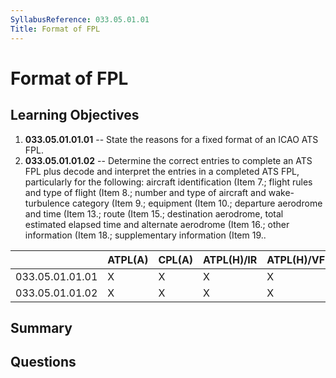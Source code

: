 ```yaml
---
SyllabusReference: 033.05.01.01
Title: Format of FPL
---
```


# Format of FPL

## Learning Objectives

1. **033.05.01.01.01** -- State the reasons for a fixed format of an ICAO ATS FPL.
2. **033.05.01.01.02** -- Determine the correct entries to complete an ATS FPL
   plus decode and interpret the entries in a completed ATS FPL, particularly
   for the following: aircraft identification (Item 7.; flight rules and type of
   flight (Item 8.; number and type of aircraft and wake-turbulence category
   (Item 9.; equipment (Item 10.; departure aerodrome and time (Item 13.; route
   (Item 15.; destination aerodrome, total estimated elapsed time and alternate
   aerodrome (Item 16.; other information (Item 18.; supplementary information
   (Item 19..

|                 | ATPL(A) | CPL(A) | ATPL(H)/IR | ATPL(H)/VFR | CPL(H) | IR  | CBIR(A) |
| --------------- | ------- | ------ | ---------- | ----------- | ------ | --- | ------- |
| 033.05.01.01.01 | X       | X      | X          | X           | X      | X   | X       |
| 033.05.01.01.02 | X       | X      | X          | X           | X      | X   | X       |

## Summary

## Questions

